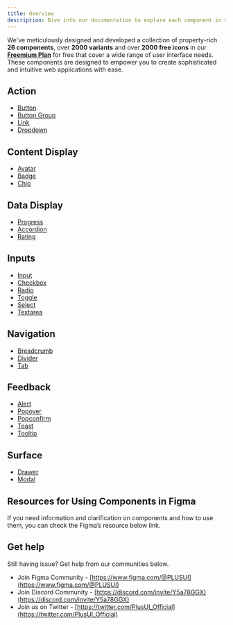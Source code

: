 ```yaml
---
title: Overview
description: Dive into our documentation to explore each component in detail, understand its features, and learn how to integrate them seamlessly into your projects.
---
```


We've meticulously designed and developed a collection of property-rich **26 components**, over **2000 variants** and over **2000 free icons** in our [**Freemium Plan**](../getting-started/component-list-and-plans.md) for free that cover a wide range of user interface needs. These components are designed to empower you to create sophisticated and intuitive web applications with ease.

## Action

- [Button](button.md)
- [Button Group](button-group.md)
- [Link](link.md)
- [Dropdown](dropdown.md)

## Content Display

- [Avatar](avatar.md)
- [Badge](badge.md)
- [Chip](chip.md)

## Data Display

- [Progress](progress.md)
- [Accordion](accordion.md)
- [Rating](rating.md)

## Inputs

- [Input](input.md)
- [Checkbox](checkbox.md)
- [Radio](radio.md)
- [Toggle](toggle.md)
- [Select](select.md)
- [Textarea](textarea.md)

## Navigation

- [Breadcrumb](breadcrumb.md)
- [Divider](divider.md)
- [Tab](tab.md)

## Feedback

- [Alert](alert.md)
- [Popover](popover.md)
- [Popconfirm](popconfirm.md)
- [Toast](toast.md)
- [Tooltip](tooltip.md)

## Surface

- [Drawer](drawer.md)
- [Modal](modal.md)

## Resources for Using Components in Figma

If you need information and clarification on components and how to use them, you can check the Figma’s resource below link.

<EmbedContent url="https://www.youtube.com/watch?v=k74IrUNaJVk&ab_channel=Figma" />

<EmbedContent url="https://help.figma.com/hc/en-us/articles/5579474826519-Explore-component-properties" />

## Get help

Still having issue? Get help from our communities below.

- Join Figma Community - [https://www.figma.com/@PLUSUI](https://www.figma.com/@PLUSUI)
- Join Discord Community - [https://discord.com/invite/Y5a78GGX](https://discord.com/invite/Y5a78GGX)
- Join us on Twitter - [https://twitter.com/PlusUI_Official](https://twitter.com/PlusUI_Official)
